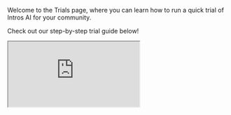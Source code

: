 

Welcome to the Trials page, where you can learn how to run a quick trial of Intros AI for your community. 

Check out our step-by-step trial guide below!

<iframe
  src="https://capture.navattic.com/cm1jm2k60000003jvd8zm5pwh?hideMobileAlert=true&scale=1"
  style={{ border: "none", width: "100%", height: "546px" }}
  allow="fullscreen" 
  id="navattic-embed"
/>

<Steps>
  <Step title="Create Admin Account & Setup Intros Club">
   For steps on creating an account, head to the [Introduction](https://docs.intros.ai/getting-started/introduction) section if you have not already done so. 

  Once you've created a new Intros Club, go to "[Club Settings](https://docs.intros.ai/getting-started/club-settings)" to begin customizing your time zone, email button colors, and more!

  Follow the process outlined in the "Get Started" flow on the "[Dashboard](https://docs.intros.ai/getting-started/dashboard)" as well as in the trial guide demo above.
    </Step>
  <Step title="Customize Member Profile, Onboarding and Feedback Forms">
  Now that we've created and white-labeled our Intros Club, we can add in custom questions to our onboarding form by heading to "[Member Profile](https://docs.intros.ai/getting-started/member-profile)", as well as further customize the onboarding and feedback forms in the "[Customization](https://docs.intros.ai/getting-started/customization)" tab.
  </Step>
  <Step title="Add Trial Members">
  When the above is complete, we can add ~10 trusted members of our community for the trial run. Head to "[Members](https://docs.intros.ai/getting-started/members)" and select "Add Members." 
    
    Again, for the sake of simplicity, let's select the "Onboarding Form Link" to copy it to our clipboard. Now, we can directly share this link to the ~10 people we'd like to include in our trial and they'll be automatically added to our Intros Club upon completion of the form.
    </Step>
  <Step title="Explore the Directory & AI Search">
   Take some time to familiarize yourself with the member's experience of both the "[Directory](https://docs.intros.ai/getting-started/directory)" and "[AI Search](https://docs.intros.ai/getting-started/AI-search)", and determine if you'd like to enable these features for your community. If so, encourage your members to try them out!
  </Step>
  <Step title="Schedule Intro Round">
   Head to "[Intro Rounds](https://docs.intros.ai/getting-started/intro-rounds)" and select "Schedule Intro Round". For this trial, let's select the "Opt-in with Scheduling Link" flow and send invitations one day before introductions. 

   Customize your emails within the Intro Rounds flow or on the "[Channels](https://docs.intros.ai/getting-started/intro-rounds)" tab.
  </Step>
  <Step title="Use Insights & Reports">
    Use "[Insights](https://docs.intros.ai/getting-started/insights)" & "[Reports](https://docs.intros.ai/getting-started/reports)" to track engagement and feedback as well as download data from members to determine how the trial went. 
  </Step>
</Steps>

